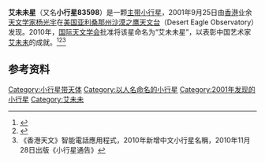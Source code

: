 {{Infobox Planet
| minorplanet = yes
| width = 25em
| bgcolour = #FFFFC0
| name = 艾未未星
| symbol = 
| image = 
| caption = 
| discovery = yes
| discovery_ref = 
| discoverer = [[杨光宇|杨光宇]]
| discovered = 2001年9月25日
| mp_name = 
| alt_names = 2001 SP<sub>265</sub>
| mp_category = [[小行星带|主带小行星]]
| orbit_ref = 
| epoch = 2011年2月8日 ([[儒略日|JD]] 2455600.5)
| aphelion = 3.3367[[天文单位|天文单位]]
| perihelion = 2.6219[[天文单位|天文单位]]
| semimajor = 2.9793[[天文单位|天文单位]]
| eccentricity = 0.1199681	
| period = 1878.3226[[日|日]] (5.14[[儒略年|儒略年]])
| avg_speed = 
| inclination = 11.40263°
| asc_node = 21.78732°
| mean_anomaly = 327.74286°
| arg_perihelion = 322.85368°
| satellites = 
| physical_characteristics = yes
| dimensions = 
| mass = 
| density = 
| surface_grav = 
| escape_velocity = 
| sidereal_day = 
| axial_tilt = 
| pole_ecliptic_lat = 
| pole_ecliptic_lon = 
| albedo = 
| temperatures=
| temp_name1 = 
| mean_temp_1 = 
| max_temp_1 = 
| temp_name2 = 
| max_temp_2 =  
| spectral_type = 
| abs_magnitude = 14.8
}}

'''艾未未星'''（又名'''小行星83598'''）是一颗[[小行星带|主带小行星]]，2001年9月25日由[[香港|香港]]业余[[天文学家|天文学家]][[杨光宇|杨光宇]]在[[美国|美国]][[亚利桑那州|亚利桑那州]][[沙漠之鹰天文台|沙漠之鹰天文台]]（Desert Eagle Observatory）发现。2010年，[[国际天文学会|国际天文学会]]批准将该星命名为“艾未未星”，以表彰中国艺术家[[艾未未|艾未未]]的成就。<ref>{{cite web | url = http://ssd.jpl.nasa.gov/sbdb.cgi?sstr=83598 | title = JPL Small-Body Database Browser | accessdate = 2010-12-20 | publisher = [[NASA|NASA]] | archive-date = 2020-09-19 | archive-url = https://web.archive.org/web/20200919060929/https://ssd.jpl.nasa.gov/sbdb.cgi?sstr=83598 | dead-url = no }}</ref><ref>{{cite web|url=http://www.zaobao.com/wencui/2010/12/hongkong101220j.shtml|title=艾未未“摘星” 下一站刘晓波 港天文学会会长献星表扬贡献|publisher=联合早报|date=2010-12-20|access-date=2010-12-20|archive-date=2011-01-19|archive-url=https://web.archive.org/web/20110119233503/http://zaobao.com/wencui/2010/12/hongkong101220j.shtml|dead-url=no}}</ref><ref>《香港天文》智能電話應用程式，2010年新增中文小行星名稱，2010年11月28日出版《小行星通告》</ref>

== 参考资料 ==
{{reflist}}

{{艾未未}}
{{小天体}}

{{beltasteroid-stub}}
[[Category:小行星带天体|Category:小行星带天体]]
[[Category:以人名命名的小行星|Category:以人名命名的小行星]]
[[Category:2001年发现的小行星|Category:2001年发现的小行星]]
[[Category:艾未未|Category:艾未未]]